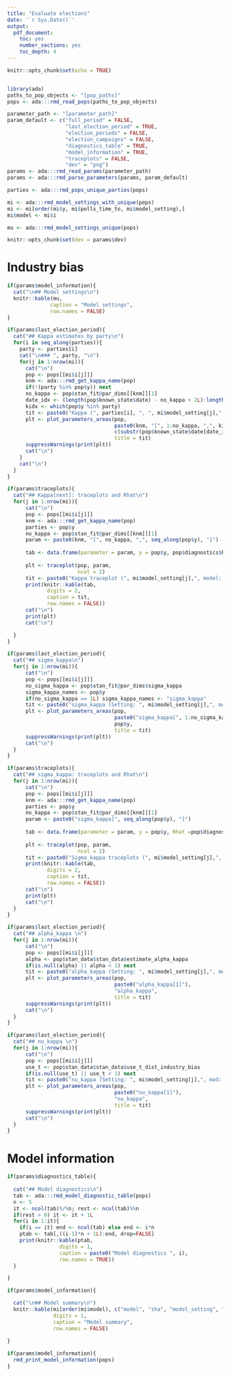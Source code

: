 ```yaml
---
title: "Evaluate elections"
date: '`r Sys.Date()`'
output: 
  pdf_document: 
    toc: yes
    number_sections: yes
    toc_depth: 4
---
```


```r
knitr::opts_chunk$set(echo = TRUE)


library(ada)
paths_to_pop_objects <- "[pop_paths]"
pops <- ada:::rmd_read_pops(paths_to_pop_objects)

parameter_path <- "[parameter_path]"
param_default <- c("full_period" = FALSE, 
                   "last_election_period" = TRUE,
                   "election_periods" = FALSE,
                   "election_campaigns" = FALSE,
                   "diagnostics_table" = TRUE,
                   "model_information" = TRUE,
                   "traceplots" = FALSE,
                   "dev" = "png")
params <- ada:::rmd_read_params(parameter_path)
params <- ada:::rmd_parse_parameters(params, param_default)

parties <- ada:::rmd_pops_unique_parties(pops)

mi <- ada:::rmd_model_settings_with_unique(pops)
mi <- mi[order(mi$y, mi$polls_time_to, mi$model_setting),]
mi$model <- mi$i

mu <- ada:::rmd_model_settings_unique(pops)

knitr::opts_chunk$set(dev = params$dev)
```

\pagebreak

# Industry bias

```r

if(params$model_information){
  cat("\n## Model settings\n")
  knitr::kable(mu, 
              caption = "Model settings", 
              row.names = FALSE)
}
```


```r
if(params$last_election_period){
  cat("## Kappa estimates by party\n")
  for(i in seq_along(parties)){
    party <- parties[i]
    cat("\n### ", party, "\n")
    for(j in 1:nrow(mi)){
      cat("\n")
      pop <- pops[[mi$i[j]]]
      knm <- ada:::rmd_get_kappa_name(pop)
      if(!(party %in% pop$y)) next
      no_kappa <- pop$stan_fit@par_dims[[knm]][1]
      date_idx <- (length(pop$known_state$date) - no_kappa + 2L):length(pop$known_state$date)
      kidx <- which(pop$y %in% party)
      tit <- paste0("Kappa (", parties[i], ", ", mi$model_setting[j],", model: ",mi$i[j],", ",substr(mi$sha[j], 1,6),")")
      plt <- plot_parameters_areas(pop, 
                                   paste0(knm, "[", 1:no_kappa, ",", kidx, "]"),
                                   c(substr(pop$known_state$date[date_idx],1,4), "next"), 
                                   title = tit)
      suppressWarnings(print(plt))
      cat("\n")
    }
    cat("\n")
  }
}
```

```r
if(params$traceplots){
  cat("## Kappa[next]: traceplots and Rhat\n")
  for(j in 1:nrow(mi)){
      cat("\n")
      pop <- pops[[mi$i[j]]]
      knm <- ada:::rmd_get_kappa_name(pop)
      parties <- pop$y
      no_kappa <- pop$stan_fit@par_dims[[knm]][1]
      param <- paste0(knm, "[", no_kappa, ",", seq_along(pop$y), "]")
      
      tab <- data.frame(parameter = param, y = pop$y, pop$diagnostics$Rhat[param])
      
      plt <- traceplot(pop, param,
                       ncol = 2)
      tit <- paste0("Kappa traceplot (", mi$model_setting[j],", model: ",mi$i[j],", ",substr(mi$sha[j], 1,6),")")
      print(knitr::kable(tab, 
             digits = 2, 
             caption = tit, 
             row.names = FALSE))
      cat("\n")
      print(plt)
      cat("\n")

  }
}

```


```r
if(params$last_election_period){
  cat("## sigma_kappa\n")
  for(j in 1:nrow(mi)){
      cat("\n")
      pop <- pops[[mi$i[j]]]
      no_sigma_kappa <- pop$stan_fit@par_dims$sigma_kappa
      sigma_kappa_names <- pop$y
      if(no_sigma_kappa == 1L) sigma_kappa_names <- "sigma_kappa"
      tit <- paste0("sigma_kappa (Setting: ", mi$model_setting[j],", mod: ",mi$i[j],", ",substr(mi$sha[j], 1,6),")")
      plt <- plot_parameters_areas(pop, 
                                   paste0("sigma_kappa[", 1:no_sigma_kappa, "]"), 
                                   pop$y, 
                                   title = tit) 
      suppressWarnings(print(plt))
      cat("\n")
  }
}

```

```r
if(params$traceplots){
  cat("## sigma_kappa: traceplots and Rhat\n")
  for(j in 1:nrow(mi)){
      cat("\n")
      pop <- pops[[mi$i[j]]]
      knm <- ada:::rmd_get_kappa_name(pop)
      parties <- pop$y
      no_kappa <- pop$stan_fit@par_dims[[knm]][1]
      param <- paste0("sigma_kappa[", seq_along(pop$y), "]")
      
      tab <- data.frame(parameter = param, y = pop$y, Rhat =pop$diagnostics$Rhat[param])
      
      plt <- traceplot(pop, param,
                       ncol = 2)
      tit <- paste0("Sigma_kappa traceplots (", mi$model_setting[j],", model: ",mi$i[j],", ",substr(mi$sha[j], 1,6),")")
      print(knitr::kable(tab, 
             digits = 2, 
             caption = tit, 
             row.names = FALSE))
      cat("\n")
      print(plt)
      cat("\n")
  }
}

```

```r
if(params$last_election_period){
  cat("## alpha_kappa \n")
  for(j in 1:nrow(mi)){
      cat("\n")
      pop <- pops[[mi$i[j]]]
      alpha <- pop$stan_data$stan_data$estimate_alpha_kappa
      if(is.null(alpha) || alpha < 1) next
      tit <- paste0("alpha_kappa (Setting: ", mi$model_setting[j],", mod: ",mi$i[j],", ",substr(mi$sha[j], 1,6),")")
      plt <- plot_parameters_areas(pop, 
                                   paste0("alpha_kappa[1]"), 
                                   "alpha_kappa", 
                                   title = tit) 
      suppressWarnings(print(plt))
      cat("\n")
  }
}

```


```r
if(params$last_election_period){
  cat("## nu_kappa \n")
  for(j in 1:nrow(mi)){
      cat("\n")
      pop <- pops[[mi$i[j]]]
      use_t <- pop$stan_data$stan_data$use_t_dist_industry_bias
      if(is.null(use_t) || use_t < 1) next
      tit <- paste0("nu_kappa (Setting: ", mi$model_setting[j],", mod: ",mi$i[j],", ",substr(mi$sha[j], 1,6),")")
      plt <- plot_parameters_areas(pop, 
                                   paste0("nu_kappa[1]"), 
                                   "nu_kappa", 
                                   title = tit)
      suppressWarnings(print(plt))
      cat("\n")
  }
}

```


\pagebreak



# Model information

```r
if(params$diagnostics_table){
  
  cat("## Model diagnostics\n")
  tab <- ada:::rmd_model_diagnostic_table(pops)
  n <- 5
  it <- ncol(tab)%/%n; rest <- ncol(tab)%%n
  if(rest > 0) it <- it + 1L
  for(i in 1:it){
    if(i == it) end <- ncol(tab) else end <- i*n
    ptab <- tab[,((i-1)*n + 1L):end, drop=FALSE]
    print(knitr::kable(ptab, 
                 digits = 1, 
                 caption = paste0("Model diagnostics ", i), 
                 row.names = TRUE))
  }

}
```


```r

if(params$model_information){

  cat("\n## Model summary\n")
  knitr::kable(mi[order(mi$model), c("model", "sha", "model_setting", "polls_time_to")], 
               digits = 1, 
               caption = "Model summary", 
               row.names = FALSE)
  
}
```


```r
if(params$model_information){
  rmd_print_model_information(pops)
}
```
